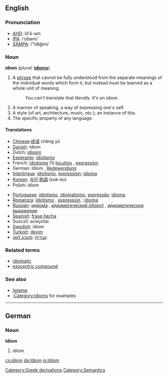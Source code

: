 {{wikipedia}}
==English==

===Pronunciation===
*[[w:AHD|AHD]]: ĭd'ē-əm
*[[w:IPA|IPA]]: /ˈɪdɪəm/
*[[w:SAMPA|SAMPA]]: /"IdI@m/

===Noun===
'''idiom'''  (''plural:'' '''[[idioms]]''')
# A [[phrase]] that cannot be fully understood from the separate meanings of the individual words which form it, but instead must be learned as a whole unit of meaning.
#: ''You can't translate that literally.  It's an idiom.''
# A manner of speaking, a way of expressing one's self.
# A style (of art, architecture, music, etc.); an instance of this.
# The specific property of any language.

====Translations====
{{top}}
*[[Chinese]]:[[成语]] chéng yǔ
*[[Danish]]: idiom
*Dutch: [[idioom]] {{n}}
*[[Esperanto]]: [[idiotismo]]
*French: [[idiotisme]] (1) [[locution]] {{f}}, [[expression]] {{f}}
*German: Idiom {{n}}, [[Redewendung]] {{f}}
*[[Interlingua]]: [[idiotismo]], [[expression]]; [[idioma]]
*[[Korean]]: [[숙어]] [[熟語]] (suk-eo)
*Polish: idiom
{{mid}}
*[[Portuguese]]: [[idiotismo]], [[idiomatismo]], [[expressão]]; [[idioma]]
*[[Romanica]]: [[idiotismo]] {{m}}, [[expression]] {{f}}; [[idioma]] {{f}}
*[[Russian]]: [[идиома]] {{f}}, [[идиоматический оборот]] {{m}}, [[идиоматическое выражение]] {{n}}
*[[Spanish]]: [[frase hecha]] <!-- is frase hecha a frase hecha? :) -->
*Suoczil: acwyntai
*[[Swedish]]: idiom
*[[Turkish]]: [[deyim]]
*[[עברית]]: [[מטבע לשון]]
{{bottom}}

===Related terms===
*[[idiomatic]]
*[[exocentric compound]]

===See also===
*[[listeme]]
*[[:Category:Idioms]] for examples

----

==German==
===Noun===
'''Idiom''' {{n}}

#idiom

[[Category:Greek derivations]]
[[Category:Semantics]]

[[cs:idiom]]
[[de:Idiom]]
[[io:Idiom]]